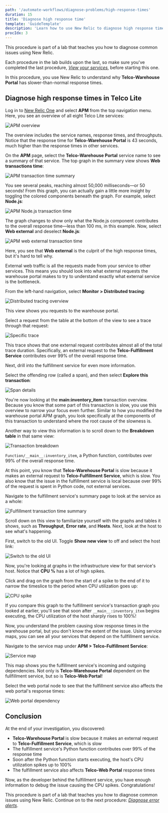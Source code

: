 ```yaml
---
path: '/automate-workflows/diagnose-problems/high-response-times'
duration: 15
title: 'Diagnose high response time'
template: 'GuideTemplate'
description: 'Learn how to use New Relic to diagnose high response times in your services.'
procIdx: 3
---
```


<Callout variant="course" title="lab">

This procedure is part of a lab that teaches you how to diagnose common issues using New Relic.

Each procedure in the lab builds upon the last, so make sure you've completed the last procedure, [_View your services_](/automate-workflows/diagnose-problems/view-your-services), before starting this one.

</Callout>

In this procedure, you use New Relic to understand why **Telco-Warehouse Portal** has slower-than-normal response times.

## Diagnose high response times in Telco Lite

<Steps>

<Step>

Log in to [New Relic One](https://one.newrelic.com) and select **APM** from the top navigation menu. Here, you see an overview of all eight Telco Lite services:

![APM overview](../../../images/telco-lite/high-response-times.png)

The overview includes the service names, response times, and throughputs. Notice that the response time for **Telco-Warehouse Portal** is 43 seconds, much higher than the response times in other services.

</Step>

<Step>

On the **APM** page, select the **Telco-Warehouse Portal** service name to see a summary of that service. The top graph in the summary view shows **Web transactions time**:

![APM transaction time summary](../../../images/telco-lite/apm-summary.png)

You see several peaks, reaching almost 50,000 milliseconds—or 50 seconds! From this graph, you can actually gain a little more insight by toggling the colored components beneath the graph. For example, select **Node.js**:

![APM Node.js transaction time](../../../images/telco-lite/apm-node.png)

The graph changes to show only what the Node.js component contributes to the overall response time—less than 100 ms, in this example. Now, select **Web external** and deselect **Node.js**:

![APM web external transaction time](../../../images/telco-lite/apm-webex.png)

Here, you see that **Web external** is the culprit of the high response times, but it's hard to tell why.

External web traffic is all the requests made from your service to other services. This means you should look into what external requests the warehouse portal makes to try to understand exactly what external service is the bottleneck.

</Step>

<Step>

From the left-hand navigation, select **Monitor > Distributed tracing**:

![Distributed tracing overview](../../../images/telco-lite/dt-overview.png)

This view shows you requests to the warehouse portal.

</Step>

<Step>

Select a request from the table at the bottom of the view to see a trace through that request:

![Specific trace](../../../images/telco-lite/dt-trace.png)

This trace shows that one external request contributes almost all of the total trace duration. Specifically, an external request to the **Telco-Fulfillment Service** contributes over 99% of the overall response time.

Next, drill into the fulfillment service for even more information.

</Step>

<Step>

Select the offending row (called a span), and then select **Explore this transaction**:

![Span details](../../../images/telco-lite/dt-span-details.png)

You're now looking at the **__main__:inventory_item** transaction overview. Because you know that some part of this transaction is slow, you use this overview to narrow your focus even further. Similar to how you modified the warehouse portal APM graph, you look specifically at the components of this transaction to understand where the root cause of the slowness is.

Another way to view this information is to scroll down to the **Breakdown table** in that same view:

![Transaction breakdown](../../../images/telco-lite/transaction-breakdown.png)

`Function/__main__:inventory_item`, a Python function, contributes over 99% of the overall response time.

At this point, you know that **Telco-Warehouse Portal** is slow because it makes an external request to **Telco-Fulfillment Service**, which is slow. You also know that the issue in the fulfillment service is local because over 99% of the request is spent in Python code, not external services.

</Step>

<Step>

Navigate to the fulfillment service's summary page to look at the service as a whole:

![Fulfillment transaction time summary](../../../images/telco-lite/apm-fulfillment-summary.png)

Scroll down on this view to familiarize yourself with the graphs and tables it shows, such as **Throughput**, **Error rate**, and **Hosts**. Next, look at the host to see what's happening.

</Step>

<Step>

First, switch to the old UI. Toggle **Show new view** to off and select the host link:

![Switch to the old UI](../../../images/telco-lite/old-ui.png)

Now, you're looking at graphs in the infrastructure view for that service's host. Notice that **CPU %** has a lot of high spikes.

</Step>

<Step>

Click and drag on the graph from the start of a spike to the end of it to narrow the timeslice to the period when CPU utilization goes up:

![CPU spike](../../../images/telco-lite/cpu-spike.png)

If you compare this graph to the fulfillment service's transaction graph you looked at earlier, you'll see that soon after `__main__:inventory_item` begins executing, the CPU utilization of the host sharply rises to 100%!

Now, you understand the problem causing slow response times in the warehouse portal, but you don't know the extent of the issue. Using service maps, you can see all your services that depend on the fullfillment service.

</Step>

<Step>

Navigate to the service map under **APM > Telco-Fulfillment Service**:

![Service map](../../../images/telco-lite/service-map.png)

This map shows you the fulfillment service's incoming and outgoing dependencies. Not only is **Telco-Warehouse Portal** dependent on the fullfillment service, but so is **Telco-Web Portal**!

</Step>

<Step>

Select the web portal node to see that the fulfillment service also affects the web portal's response times:

![Web portal dependency](../../../images/telco-lite/web-portal-dep.png)

</Step>

</Steps>

## Conclusion

At the end of your investigation, you discovered:

- **Telco-Warehouse Portal** is slow because it makes an external request to **Telco-Fulfillment Service**, which is slow
- The fulfillment service's Python function contributes over 99% of the response time
- Soon after the Python function starts executing, the host's CPU utilization spikes up to 100%
- The fulfillment service also affects **Telco-Web Portal** response times

Now, as the developer behind the fulfillment service, you have enough information to debug the issue causing the CPU spikes. Congratulations!

<Callout variant="course" title="lab">

This procedure is part of a lab that teaches you how to diagnose common issues using New Relic. Continue on to the next procedure: [_Diagnose error alerts_](/automate-workflows/diagnose-problems/error-alerts).

</Callout>